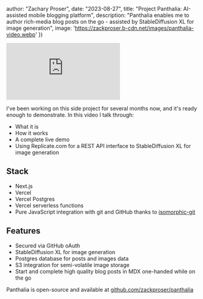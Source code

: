 


  author: "Zachary Proser",
  date: "2023-08-27",
  title: "Project Panthalia: AI-assisted mobile blogging platform",
  description: "Panthalia enables me to author rich-media blog posts on the go - assisted by StableDiffusion XL for image generation",
  image: 'https://zackproser.b-cdn.net/images/panthalia-video.webp'
})


<iframe 
  className="youtube-video"
  src="https://www.youtube.com/embed/sz0vehJQ_Jo"
  title="Panthalia Intro: AI-assisted mobile blogging platform" 
  frameBorder="0" 
  allow="fullscreen;">
</iframe>

I've been working on this side project for several months now, and it's ready enough to demonstrate. In this video I talk through: 
* What it is 
* How it works
* A complete live demo
* Using Replicate.com for a REST API interface to StableDiffusion XL for image generation

## Stack 
* Next.js
* Vercel 
* Vercel Postgres
* Vercel serverless functions
* Pure JavaScript integration with git and GitHub thanks to [isomorphic-git](https://github.com/isomorphic-git/isomorphic-git)

## Features 

* Secured via GitHub oAuth
* StableDiffusion XL for image generation
* Postgres database for posts and images data
* S3 integration for semi-volatile image storage
* Start and complete high quality blog posts in MDX one-handed while on the go

Panthalia is open-source and available at [github.com/zackproser/panthalia](https://github.com/zackproser/panthalia)
